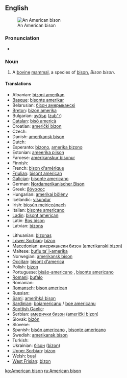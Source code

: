 {{wikipedia}}
==English==
[[Image:American bison k5680-1.jpg|thumb|An American bison]]

===Pronunciation===
* {{IPA|/ə'mɛɽɪkæn'bɪsɔn/}}

===Noun===
{{en-noun}}

# A [[bovine]] [[mammal]], a species of [[bison]], ''Bison bison''.

====Translations====
{{trans-top|mammal}}
* Albanian: [[bizoni amerikan]]
* [[Basque]]: [[bisonte amerikar]]
* Belarusian: [[бізон амерыканскі]]
* [[Breton]]: [[bizon amerika]]
* Bulgarian: [[зубър]] ([[zub"r]])
* [[Catalan]]: [[bisó americà]]
* Croatian: [[američki bizon]]
* Czech: {{t-|cs|bizon}}
* Danish: [[amerikansk bison]]
* Dutch: {{t+|nl|bizon|m}}
* Esperanto: [[bizono]], [[amerika bizono]]
* Estonian: [[ameerika piison]]
* Faroese: [[amerikanskur bisonur]]
* Finnish: {{t+|fi|biisoni}}
* French: [[bison d'amérique]] {{m}}
* [[Friulian]]: [[bisont american]]
* [[Galician]]: [[bisonte americano]]
* German: [[Nordamerikanischer Bison]] {{m}}
* Greek: [[βόνασος]] '' ''
* Hungarian: [[amerikai bölény]]
* Icelandic: [[vísundur]]
* Irish: [[bíosún meiriceánach]]
* Italian: [[bisonte americano]] '' ''
* [[Ladin]]: [[bisont american]]
* Latin: [[Bos bison]] '' ''
* Latvian: [[bizons]]
{{trans-mid}}
* Lithuanian: [[bizonas]]
* [[Lower Sorbian]]: [[bizon]]
* [[Macedonian]]: [[американски бизон]] ([[amerikanski bizon]])
* Maltese: [[buflu ta’ l-amerika]]
* Norwegian: [[amerikansk bison]]
* [[Occitan]]: [[bisont d'america]]
* Polish: [[bizon]] '' ''
* Portuguese: [[bisão-americano]] {{m}}, [[bisonte americano]]
* [[Romani]]: [[bufalo]] {{m}}
* Romanian: {{t+|ro|bizon}}
* [[Romansch]]: [[bison american]]
* Russian: {{t+|ru|бизон|m|tr=bizón|sc=Cyrl}}
* [[Sami]]: [[amerihká bison]]
* [[Sardinian]]: [[boiamericanu]] / [[boe americanu]]
* [[Scottish Gaelic]]: {{t|gd|bìoson Ameireaganach|m}}
* Serbian: [[амерички бизон]] ([[američki bizon]])
* Slovak: [[bizón]]
* Slovene: {{t+|sl|bizon}}
* Spanish: [[bisón americano]] {{m}}, [[bisonte americano]] {{m}}
* Swedish: [[amerikansk bison]]
* Turkish: {{t+|tr|bizon}}
* Ukrainian: [[бізон]] ([[bizon]])
* [[Upper Sorbian]]: [[bizon]]
* Welsh: [[bual]]
* [[West Frisian]]: [[bizon]]
{{trans-bottom}}

[[ko:American bison]]
[[ru:American bison]]